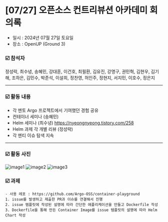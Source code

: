 # [07/27] 오픈소스 컨트리뷰션 아카데미 회의록

- 일시 : 2024년 07월 27일 토요일
- 장소 : OpenUP (Ground 3)

### ☑️ 참석자

정성락, 최수녕, 송혜민, 강대훈, 이건호, 최필환, 김유진, 강명구, 권민혁, 김현우, 김기해, 조하은, 김민수, 박준석, 이설희, 정찬영, 허인주, 정현지, 서지민, 이호수, 정은지

---

### ☑️ 활동 내용

- 각 멘토 Argo 프로젝트에서 기여했던 경험 공유
- 컨테이너 세미나 (송혜민)
- Helm 세미나 (최수녕) https://nyeongnyeong.tistory.com/258
- Helm 과제 각 개별 리뷰 (정성락)
- 각 멘티 이슈 탐색 지속

---

### ☑️ 활동 사진

![image1](./images/240727_1.jpeg)
![image2](./images/240727_2.jpeg)
![image3](./images/240727_3.jpeg)

### ☑️ 과제

```
- 사용 레포 : https://github.com/Argo-OSS/container-playground
1. issue를 발생하고 제출한 PR과 이슈를 연결해서 진행
2. issue 템플릿에 작성된 설명에 따라 간단한 애플리케이션을 만들고 Dockerfile 작성
3. Dockerfile을 통해 만든 Container Image를 issue 템플릿의 설명에 따라 Helm Chart 작성
```
